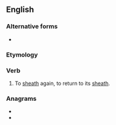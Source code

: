 ==English==

===Alternative forms===
* {{l|en|resheathe}}

===Etymology===
{{prefix|re|sheath|lang=en}}

===Verb===
{{en-verb}}

# To [[sheath]] again, to return to its [[sheath]].

===Anagrams===
* {{l|en|heathers}}
* {{l|en|sheather}}